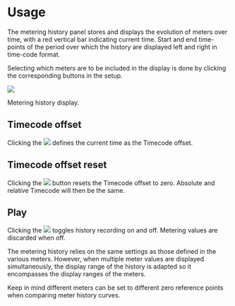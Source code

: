 # Usage {#sec-metering-history-usage}
The metering history panel stores and displays the evolution of meters over time, with a red vertical bar indicating current time. 
Start and end time-points of the period over which the history are displayed left and right in time-code format.

Selecting which meters are to be included in the display is done by clicking the corresponding buttons in the setup.

![](https://media.githubusercontent.com/media/FLUX-SE/doc_images/main/Analyzer/MeteringHistory/Main.png)

:::{.callout-note}
Metering history display.
:::

## Timecode offset
Clicking the ![](https://media.githubusercontent.com/media/FLUX-SE/doc_images/main/Analyzer/Generic/TCOffset.png) defines the current time as the Timecode offset.

## Timecode offset reset
Clicking the ![](https://media.githubusercontent.com/media/FLUX-SE/doc_images/main/Analyzer/Generic/ResetTCOffset.png) button resets the Timecode offset to zero. 
Absolute and relative Timecode will then be the same.

## Play
Clicking the ![](https://media.githubusercontent.com/media/FLUX-SE/doc_images/main/Analyzer/Generic/Play.png) toggles history recording on and off. 
Metering values are discarded when off.

:::{.callout-note}
The metering history relies on the same settings as those defined in the various meters. However, when multiple meter values are displayed simultaneously, the display range of the history is adapted so it encompasses the display ranges of the meters.

Keep in mind different meters can be set to different zero reference points when comparing meter history curves.
:::